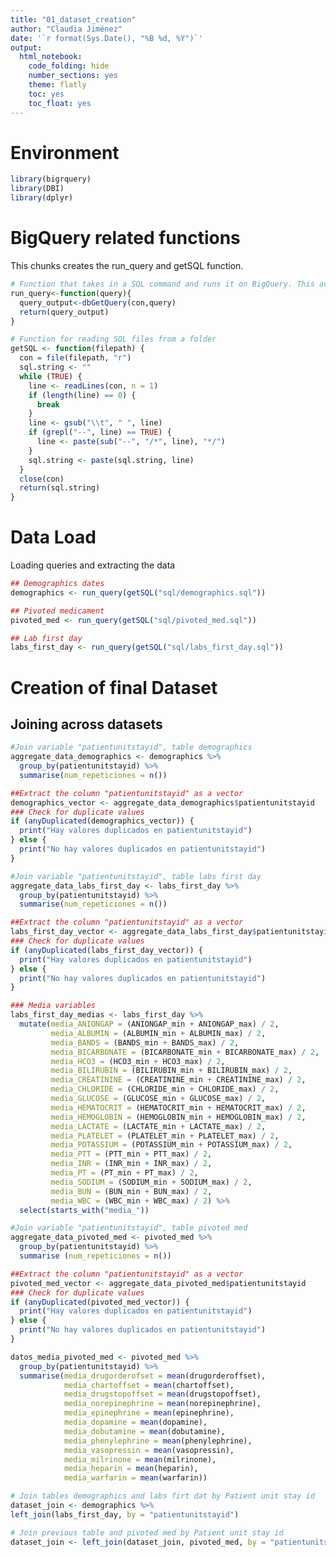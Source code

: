 ```yaml
---
title: "01_dataset_creation"
author: "Claudia Jiménez"
date: '`r format(Sys.Date(), "%B %d, %Y")`'
output:
  html_notebook:
    code_folding: hide
    number_sections: yes
    theme: flatly
    toc: yes
    toc_float: yes
---
```


# Environment

```r
library(bigrquery)
library(DBI)
library(dplyr)
```

# BigQuery related functions

This chunks creates the run_query and getSQL function.

```r
# Function that takes in a SQL command and runs it on BigQuery. This avoids the connection data in each iteration
run_query<-function(query){
  query_output<-dbGetQuery(con,query)
  return(query_output)
}

# Function for reading SQL files from a folder
getSQL <- function(filepath) {
  con = file(filepath, "r")
  sql.string <- ""
  while (TRUE) {
    line <- readLines(con, n = 1)
    if (length(line) == 0) {
      break
    }
    line <- gsub("\\t", " ", line)
    if (grepl("--", line) == TRUE) {
      line <- paste(sub("--", "/*", line), "*/")
    }
    sql.string <- paste(sql.string, line)
  }
  close(con)
  return(sql.string)
}
```

# Data Load

Loading queries and extracting the data

```r
## Demographics dates
demographics <- run_query(getSQL("sql/demographics.sql"))
```

```r
## Pivoted medicament
pivoted_med <- run_query(getSQL("sql/pivoted_med.sql"))
```

```r
## Lab first day
labs_first_day <- run_query(getSQL("sql/labs_first_day.sql"))
```

# Creation of final Dataset

## Joining across datasets

```r
#Join variable "patientunitstayid", table demographics
aggregate_data_demographics <- demographics %>%
  group_by(patientunitstayid) %>%
  summarise(num_repeticiones = n())

##Extract the column "patientunitstayid" as a vector
demographics_vector <- aggregate_data_demographics$patientunitstayid
### Check for duplicate values
if (anyDuplicated(demographics_vector)) {
  print("Hay valores duplicados en patientunitstayid")
} else {
  print("No hay valores duplicados en patientunitstayid")
}

#Join variable "patientunitstayid", table labs first day
aggregate_data_labs_first_day <- labs_first_day %>%
  group_by(patientunitstayid) %>%
  summarise(num_repeticiones = n())

##Extract the column "patientunitstayid" as a vector
labs_first_day_vector <- aggregate_data_labs_first_day$patientunitstayid
### Check for duplicate values
if (anyDuplicated(labs_first_day_vector)) {
  print("Hay valores duplicados en patientunitstayid")
} else {
  print("No hay valores duplicados en patientunitstayid")
}

### Media variables
labs_first_day_medias <- labs_first_day %>%
  mutate(media_ANIONGAP = (ANIONGAP_min + ANIONGAP_max) / 2,
         media_ALBUMIN = (ALBUMIN_min + ALBUMIN_max) / 2,
         media_BANDS = (BANDS_min + BANDS_max) / 2,
         media_BICARBONATE = (BICARBONATE_min + BICARBONATE_max) / 2,
         media_HCO3 = (HCO3_min + HCO3_max) / 2,
         media_BILIRUBIN = (BILIRUBIN_min + BILIRUBIN_max) / 2,
         media_CREATININE = (CREATININE_min + CREATININE_max) / 2,
         media_CHLORIDE = (CHLORIDE_min + CHLORIDE_max) / 2,
         media_GLUCOSE = (GLUCOSE_min + GLUCOSE_max) / 2,
         media_HEMATOCRIT = (HEMATOCRIT_min + HEMATOCRIT_max) / 2,
         media_HEMOGLOBIN = (HEMOGLOBIN_min + HEMOGLOBIN_max) / 2,
         media_LACTATE = (LACTATE_min + LACTATE_max) / 2,
         media_PLATELET = (PLATELET_min + PLATELET_max) / 2,
         media_POTASSIUM = (POTASSIUM_min + POTASSIUM_max) / 2,
         media_PTT = (PTT_min + PTT_max) / 2,
         media_INR = (INR_min + INR_max) / 2,
         media_PT = (PT_min + PT_max) / 2,
         media_SODIUM = (SODIUM_min + SODIUM_max) / 2,
         media_BUN = (BUN_min + BUN_max) / 2,
         media_WBC = (WBC_min + WBC_max) / 2) %>%
  select(starts_with("media_"))

#Join variable "patientunitstayid", table pivoted med
aggregate_data_pivoted_med <- pivoted_med %>%
  group_by(patientunitstayid) %>%
  summarise (num_repeticiones = n())

##Extract the column "patientunitstayid" as a vector
pivoted_med_vector <- aggregate_data_pivoted_med$patientunitstayid
### Check for duplicate values
if (anyDuplicated(pivoted_med_vector)) {
  print("Hay valores duplicados en patientunitstayid")
} else {
  print("No hay valores duplicados en patientunitstayid")
}

datos_media_pivoted_med <- pivoted_med %>%
  group_by(patientunitstayid) %>%
  summarise(media_drugorderofset = mean(drugorderoffset),
            media_chartoffset = mean(chartoffset),
            media_drugstopoffset = mean(drugstopoffset),
            media_norepinephrine = mean(norepinephrine),
            media_epinephrine = mean(epinephrine),
            media_dopamine = mean(dopamine),
            media_dobutamine = mean(dobutamine),
            media_phenylephrine = mean(phenylephrine),
            media_vasopressin = mean(vasopressin),
            media_milrinone = mean(milrinone),
            media_heparin = mean(heparin),
            media_warfarin = mean(warfarin))

# Join tables demographics and labs firt dat by Patient unit stay id
dataset_join <- demographics %>%
left_join(labs_first_day, by = "patientunitstayid")

# Join previous table and pivoted med by Patient unit stay id
dataset_join <- left_join(dataset_join, pivoted_med, by = "patientunitstayid")
```



